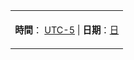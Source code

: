 {| class="infobox" width="250" style="text-align: center; margin-top:7px; border:2px solid #cedff2;"
|- style="background-color: #cedff2"
| style="padding-top: 5px; padding-bottom: 5px; font-size:90%" |'''時間'''：{{UTCtime|-4}} [[北美东部时区|UTC-5]] | '''日期'''：[[{{CURRENTMONTHNAME}}{{CURRENTDAY}}日|{{CURRENTMONTHNAME}}{{CURRENTDAY}}日]]
|}

{{MonthInUK}}